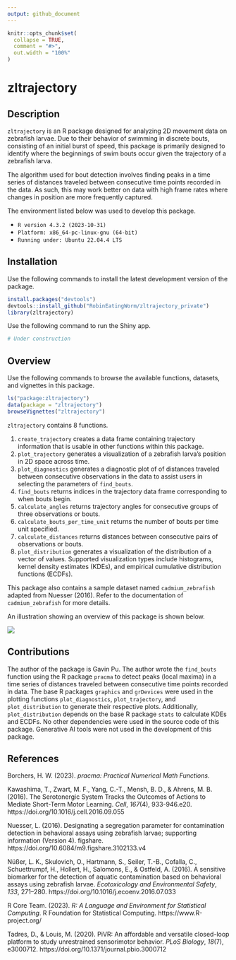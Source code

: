 ```yaml
---
output: github_document
---
```


<!-- README.md is generated from README.Rmd. Please edit that file -->

```r
knitr::opts_chunk$set(
  collapse = TRUE,
  comment = "#>",
  out.width = "100%"
)
```

# zltrajectory

<!-- badges: start -->
<!-- badges: end -->

## Description

`zltrajectory` is an R package designed for analyzing 2D movement data on zebrafish larvae. Due to their behavior of swimming in discrete bouts, consisting of an initial burst of speed, this package is primarily designed to identify where the beginnings of swim bouts occur given the trajectory of a zebrafish larva.

The algorithm used for bout detection involves finding peaks in a time series of distances traveled between consecutive time points recorded in the data. As such, this may work better on data with high frame rates where changes in position are more frequently captured.

The environment listed below was used to develop this package.

* `R version 4.3.2 (2023-10-31)`
* `Platform: x86_64-pc-linux-gnu (64-bit)`
* `Running under: Ubuntu 22.04.4 LTS`

## Installation

Use the following commands to install the latest development version of the package.

```r
install.packages("devtools")
devtools::install_github("RobinEatingWorm/zltrajectory_private")
library(zltrajectory)
```

Use the following command to run the Shiny app.

```r
# Under construction
```

## Overview

Use the following commands to browse the available functions, datasets, and vignettes in this package.

```r
ls("package:zltrajectory")
data(package = "zltrajectory")
browseVignettes("zltrajectory")
```

`zltrajectory` contains 8 functions.

1. `create_trajectory` creates a data frame containing trajectory information that is usable in other functions within this package.
2. `plot_trajectory` generates a visualization of a zebrafish larva's position in 2D space across time.
3. `plot_diagnostics` generates a diagnostic plot of of distances traveled between consecutive observations in the data to assist users in selecting the parameters of `find_bouts`.
4. `find_bouts` returns indices in the trajectory data frame corresponding to when bouts begin.
5. `calculate_angles` returns trajectory angles for consecutive groups of three observations or bouts.
6. `calculate_bouts_per_time_unit` returns the number of bouts per time unit specified.
7. `calculate_distances` returns distances between consecutive pairs of observations or bouts.
8. `plot_distribution` generates a visualization of the distribution of a vector of values. Supported visualization types include histograms, kernel density estimates (KDEs), and empirical cumulative distribution functions (ECDFs).

This package also contains a sample dataset named `cadmium_zebrafish` adapted from Nuesser (2016). Refer to the documentation of `cadmium_zebrafish` for more details.

An illustration showing an overview of this package is shown below.

![](./inst/extdata/overview.png)

## Contributions

The author of the package is Gavin Pu. The author wrote the `find_bouts` function using the R package `pracma` to detect peaks (local maxima) in a time series of distances traveled between consecutive time points recorded in data. The base R packages `graphics` and `grDevices` were used in the plotting functions `plot_diagnostics`, `plot_trajectory`, and `plot_distribution` to generate their respective plots. Additionally, `plot_distribution` depends on the base R package `stats` to calculate KDEs and ECDFs. No other dependencies were used in the source code of this package. Generative AI tools were not used in the development of this package.

## References

Borchers, H. W. (2023). *pracma: Practical Numerical Math Functions*.

Kawashima, T., Zwart, M. F., Yang, C.-T., Mensh, B. D., & Ahrens, M. B. (2016). The Serotonergic System Tracks the Outcomes of Actions to Mediate Short-Term Motor Learning. *Cell*, *167*(4), 933-946.e20. https://doi.org/10.1016/j.cell.2016.09.055

Nuesser, L. (2016). Designating a segregation parameter for contamination detection in behavioral assays using zebrafish larvae; supporting information (Version 4). figshare. https://doi.org/10.6084/m9.figshare.3102133.v4

Nüßer, L. K., Skulovich, O., Hartmann, S., Seiler, T.-B., Cofalla, C., Schuettrumpf, H., Hollert, H., Salomons, E., & Ostfeld, A. (2016). A sensitive biomarker for the detection of aquatic contamination based on behavioral assays using zebrafish larvae. *Ecotoxicology and Environmental Safety*, *133*, 271–280. https://doi.org/10.1016/j.ecoenv.2016.07.033

R Core Team. (2023). *R: A Language and Environment for Statistical Computing*. R Foundation for Statistical Computing. https://www.R-project.org/

Tadres, D., & Louis, M. (2020). PiVR: An affordable and versatile closed-loop platform to study unrestrained sensorimotor behavior. *PLoS Biology*, *18*(7), e3000712. https://doi.org/10.1371/journal.pbio.3000712
